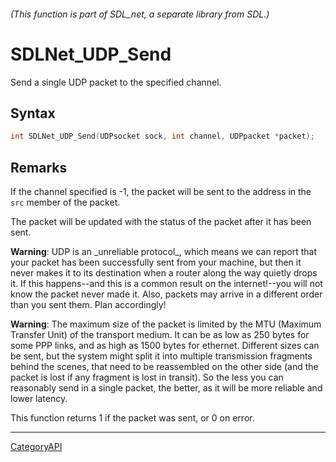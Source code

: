 ====== (This function is part of SDL_net, a separate library from SDL.) ======
= SDLNet_UDP_Send =

Send a single UDP packet to the specified channel.

== Syntax ==

<syntaxhighlight lang='c'>
int SDLNet_UDP_Send(UDPsocket sock, int channel, UDPpacket *packet);
</syntaxhighlight>

== Remarks ==

If the channel specified is -1, the packet will be sent to the address in
the <code>src</code> member of the packet.

The packet will be updated with the status of the packet after it has been
sent.

'''Warning''': UDP is an _unreliable protocol_, which means we can report
that your packet has been successfully sent from your machine, but then it
never makes it to its destination when a router along the way quietly drops
it. If this happens--and this is a common result on the internet!--you will
not know the packet never made it. Also, packets may arrive in a different
order than you sent them. Plan accordingly!

'''Warning''': The maximum size of the packet is limited by the MTU
(Maximum Transfer Unit) of the transport medium. It can be as low as 250
bytes for some PPP links, and as high as 1500 bytes for ethernet. Different
sizes can be sent, but the system might split it into multiple transmission
fragments behind the scenes, that need to be reassembled on the other side
(and the packet is lost if any fragment is lost in transit). So the less
you can reasonably send in a single packet, the better, as it will be more
reliable and lower latency.

This function returns 1 if the packet was sent, or 0 on error.

----
[[CategoryAPI]]


